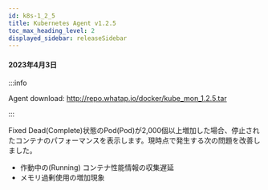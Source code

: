 ```yaml
---
id: k8s-1_2_5
title: Kubernetes Agent v1.2.5
toc_max_heading_level: 2
displayed_sidebar: releaseSidebar
---
```



#### 2023年4月3日

:::info

Agent download: http://repo.whatap.io/docker/kube_mon_1.2.5.tar

:::

<p><Status>Fixed</Status> Dead(Complete)状態のPod(Pod)が2,000個以上増加した場合、停止されたコンテナのパフォーマンスを表示します。現時点で発生する次の問題を改善しました。</p>

-   作動中の(Running) コンテナ性能情報の収集遅延
-   メモリ過剰使用の増加現象
